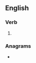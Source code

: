 ==English==

===Verb===
{{head|en|verb form}}

# {{en-past of|linker}}

===Anagrams===
* {{anagrams|en|Elderkin|delinker|nerdlike|rekindle|relinked}}